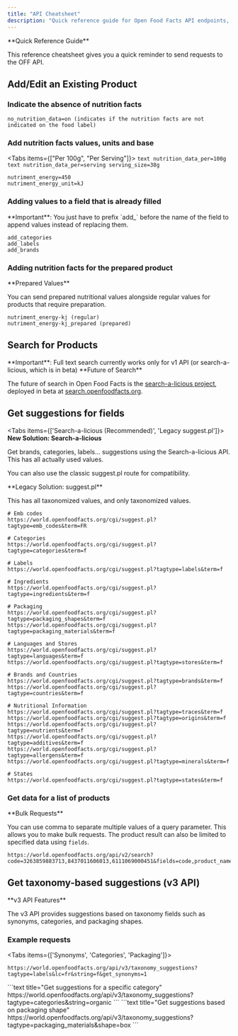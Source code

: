```yaml
---
title: "API Cheatsheet"
description: "Quick reference guide for Open Food Facts API endpoints, parameters, and common operations for developers"
---
```



<Callout type="info">
**Quick Reference Guide**

This reference cheatsheet gives you a quick reminder to send requests to the OFF API.

</Callout>

<Cards>
  <Card
    href="/docs/Product-Opener/api-docs/reference/tutorial-off-api"
    title="API Tutorial"
    description="New to API usage? Start with our comprehensive tutorial"
  />
  <Card
    href="/docs/Product-Opener/api-docs/reference/ref-v2"
    title="API Reference"
    description="Complete API reference documentation"
  />
</Cards>

## Add/Edit an Existing Product

### Indicate the absence of nutrition facts

```text title="Nutrition Data Parameter"
no_nutrition_data=on (indicates if the nutrition facts are not indicated on the food label)
```

### Add nutrition facts values, units and base

<Tabs items={["Per 100g", "Per Serving"]}>
  <Tab value="Per 100g">```text nutrition_data_per=100g ```</Tab>
  <Tab value="Per Serving">
    ```text nutrition_data_per=serving serving_size=38g ```
  </Tab>
</Tabs>

```text title="Energy Value Example"
nutriment_energy=450
nutriment_energy_unit=kJ
```

### Adding values to a field that is already filled

<Callout type="warning">
  **Important**: You just have to prefix `add_` before the name of the field to
  append values instead of replacing them.
</Callout>

```text title="Add Prefix Examples"
add_categories
add_labels
add_brands
```

### Adding nutrition facts for the prepared product

<Callout type="info">
**Prepared Values**

You can send prepared nutritional values alongside regular values for products that require preparation.

</Callout>

```text title="Regular vs Prepared Nutrients"
nutriment_energy-kj (regular)
nutriment_energy-kj_prepared (prepared)
```

## Search for Products

<Callout type="warning">
  **Important**: Full text search currently works only for v1 API (or
  search-a-licious, which is in beta)
</Callout>

<Cards>
  <Card
    href="https://wiki.openfoodfacts.org/API/Read/Search"
    title="v1 Search API"
    description="Documentation for v1 Search API with full text search"
    external
  />
  <Card
    href="https://openfoodfacts.github.io/openfoodfacts-server/api/ref-v2/#get-/api/v2/search"
    title="v2 Search API"
    description="Reference documentation for v2 search API"
    external
  />
  <Card
    href="https://search.openfoodfacts.org/docs"
    title="Search-a-licious API"
    description="The future of search in Open Food Facts (beta)"
    external
  />
</Cards>

<Callout type="info">
**Future of Search**

The future of search in Open Food Facts is the [search-a-licious project](https://github.com/openfoodfacts/search-a-licious), deployed in beta at [search.openfoodfacts.org](https://search.openfoodfacts.org/).

</Callout>

## Get suggestions for fields

<Tabs items={['Search-a-licious (Recommended)', 'Legacy suggest.pl']}>
<Tab value="Search-a-licious (Recommended)">
<Callout type="info">
**New Solution: Search-a-licious**

Get brands, categories, labels… suggestions using the Search-a-licious API. This has all actually used values.

</Callout>

<Card
  href="https://search.openfoodfacts.org/docs"
  title="Search-a-licious API Documentation"
  description="Access comprehensive suggestion API with all used values"
  external
/>

You can also use the classic suggest.pl route for compatibility.

</Tab>

<Tab value="Legacy suggest.pl">
<Callout type="warning">
**Legacy Solution: suggest.pl**

This has all taxonomized values, and only taxonomized values.

</Callout>

```text title="Common Suggestion Endpoints"
# Emb codes
https://world.openfoodfacts.org/cgi/suggest.pl?tagtype=emb_codes&term=FR

# Categories
https://world.openfoodfacts.org/cgi/suggest.pl?tagtype=categories&term=f

# Labels
https://world.openfoodfacts.org/cgi/suggest.pl?tagtype=labels&term=f

# Ingredients
https://world.openfoodfacts.org/cgi/suggest.pl?tagtype=ingredients&term=f

# Packaging
https://world.openfoodfacts.org/cgi/suggest.pl?tagtype=packaging_shapes&term=f
https://world.openfoodfacts.org/cgi/suggest.pl?tagtype=packaging_materials&term=f

# Languages and Stores
https://world.openfoodfacts.org/cgi/suggest.pl?tagtype=languages&term=f
https://world.openfoodfacts.org/cgi/suggest.pl?tagtype=stores&term=f

# Brands and Countries
https://world.openfoodfacts.org/cgi/suggest.pl?tagtype=brands&term=f
https://world.openfoodfacts.org/cgi/suggest.pl?tagtype=countries&term=f

# Nutritional Information
https://world.openfoodfacts.org/cgi/suggest.pl?tagtype=traces&term=f
https://world.openfoodfacts.org/cgi/suggest.pl?tagtype=origins&term=f
https://world.openfoodfacts.org/cgi/suggest.pl?tagtype=nutrients&term=f
https://world.openfoodfacts.org/cgi/suggest.pl?tagtype=additives&term=f
https://world.openfoodfacts.org/cgi/suggest.pl?tagtype=allergens&term=f
https://world.openfoodfacts.org/cgi/suggest.pl?tagtype=minerals&term=f

# States
https://world.openfoodfacts.org/cgi/suggest.pl?tagtype=states&term=f
```

</Tab>
</Tabs>

### Get data for a list of products

<Callout type="info">
**Bulk Requests**

You can use comma to separate multiple values of a query parameter. This allows you to make bulk requests. The product result can also be limited to specified data using `fields`.

</Callout>

```text title="Bulk Product Request Example"
https://world.openfoodfacts.org/api/v2/search?code=3263859883713,8437011606013,6111069000451&fields=code,product_name
```

## Get taxonomy-based suggestions (v3 API)

<Callout type="info">
**v3 API Features**

The v3 API provides suggestions based on taxonomy fields such as synonyms, categories, and packaging shapes.

</Callout>

<Card
  href="https://openfoodfacts.github.io/openfoodfacts-server/api/ref-v3/#get-/api/v3/taxonomy_suggestions"
  title="v3 API Reference Documentation"
  description="Complete documentation for taxonomy suggestions endpoint"
  external
/>

### Example requests

<Tabs items={['Synonyms', 'Categories', 'Packaging']}>
<Tab value="Synonyms">
```text title="Get suggestions from synonyms"
https://world.openfoodfacts.org/api/v3/taxonomy_suggestions?tagtype=labels&lc=fr&string=f&get_synonyms=1
```
</Tab>

<Tab value="Categories">
  ```text title="Get suggestions for a specific category"
  https://world.openfoodfacts.org/api/v3/taxonomy_suggestions?tagtype=categories&string=organic
  ```
</Tab>

<Tab value="Packaging">
```text title="Get suggestions based on packaging shape"
https://world.openfoodfacts.org/api/v3/taxonomy_suggestions?tagtype=packaging_materials&shape=box
```
</Tab>
</Tabs>
